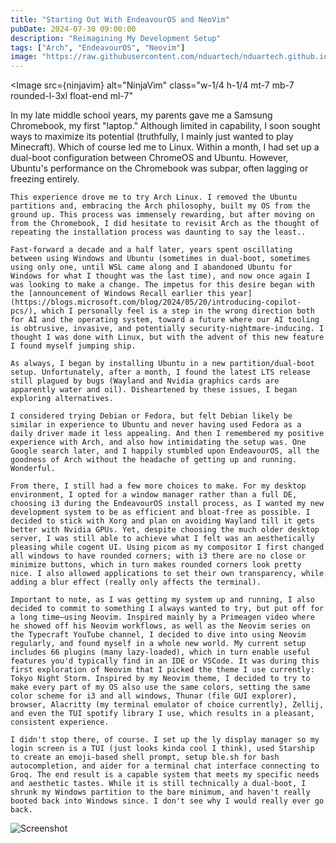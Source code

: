 ```yaml
---
title: "Starting Out With EndeavourOS and NeoVim"
pubDate: 2024-07-30 09:00:00
description: "Reimagining My Development Setup"
tags: ["Arch", "EndeavourOS", "Neovim"]
image: "https://raw.githubusercontent.com/nduartech/nduartech.github.io/master/packages/host/src/assets/ninjavim.jpeg"
---
```



<Image
  src={ninjavim}
  alt="NinjaVim"
  class="w-1/4 h-1/4 mt-7 mb-7 rounded-l-3xl float-end ml-7"
></Image>

<div class="reset-tw"> 
    In my late middle school years, my parents gave me a Samsung Chromebook, my first "laptop." Although limited in capability, I soon sought ways to maximize its potential (truthfully, I mainly just wanted to play Minecraft). Which of course led me to Linux. Within a month, I had set up a dual-boot configuration between ChromeOS and Ubuntu. However, Ubuntu's performance on the Chromebook was subpar, often lagging or freezing entirely.

    This experience drove me to try Arch Linux. I removed the Ubuntu partitions and, embracing the Arch philosophy, built my OS from the ground up. This process was immensely rewarding, but after moving on from the Chromebook, I did hesitate to revisit Arch as the thought of repeating the installation process was daunting to say the least..
    
    Fast-forward a decade and a half later, years spent oscillating between using Windows and Ubuntu (sometimes in dual-boot, sometimes using only one, until WSL came along and I abandoned Ubuntu for Windows for what I thought was the last time), and now once again I was looking to make a change. The impetus for this desire began with the [announcement of Windows Recall earlier this year](https://blogs.microsoft.com/blog/2024/05/20/introducing-copilot-pcs/), which I personally feel is a step in the wrong direction both for AI and the operating system, toward a future where our AI tooling is obtrusive, invasive, and potentially security-nightmare-inducing. I thought I was done with Linux, but with the advent of this new feature I found myself jumping ship.

    As always, I began by installing Ubuntu in a new partition/dual-boot setup. Unfortunately, after a month, I found the latest LTS release still plagued by bugs (Wayland and Nvidia graphics cards are apparently water and oil). Disheartened by these issues, I began exploring alternatives. 

    I considered trying Debian or Fedora, but felt Debian likely be similar in experience to Ubuntu and never having used Fedora as a daily driver made it less appealing. And then I remembered my positive experience with Arch, and also how intimidating the setup was. One Google search later, and I happily stumbled upon EndeavourOS, all the goodness of Arch without the headache of getting up and running. Wonderful.

    From there, I still had a few more choices to make. For my desktop environment, I opted for a window manager rather than a full DE, choosing i3 during the EndeavourOS install process, as I wanted my new development system to be as efficient and bloat-free as possible. I decided to stick with Xorg and plan on avoiding Wayland till it gets better with Nvidia GPUs. Yet, despite choosing the much older desktop server, I was still able to achieve what I felt was an aesthetically pleasing while cogent UI. Using picom as my compositor I first changed all windows to have rounded corners; with i3 there are no close or minimize buttons, which in turn makes rounded corners look pretty nice. I also allowed applications to set their own transparency, while adding a blur effect (really only affects the terminal).

    Important to note, as I was getting my system up and running, I also decided to commit to something I always wanted to try, but put off for a long time—using Neovim. Inspired mainly by a Primeagen video where he showed off his Neovim workflows, as well as the Neovim series on the Typecraft YouTube channel, I decided to dive into using Neovim regularly, and found myself in a whole new world. My current setup includes 66 plugins (many lazy-loaded), which in turn enable useful features you'd typically find in an IDE or VSCode. It was during this first exploration of Neovim that I picked the theme I use currently: Tokyo Night Storm. Inspired by my Neovim theme, I decided to try to make every part of my OS also use the same colors, setting the same color scheme for i3 and all windows, Thunar (file GUI explorer), browser, Alacritty (my terminal emulator of choice currently), Zellij, and even the TUI spotify library I use, which results in a pleasant, consistent experience.

    I didn't stop there, of course. I set up the ly display manager so my login screen is a TUI (just looks kinda cool I think), used Starship to create an emoji-based shell prompt, setup ble.sh for bash autocompletion, and aider for a terminal chat interface connecting to Groq. The end result is a capable system that meets my specific needs and aesthetic tastes. While it is still technically a dual-boot, I shrunk my Windows partition to the bare minimum, and haven't really booted back into Windows since. I don't see why I would really ever go back.

</div>
<Image src={screen} alt="Screenshot" class="w-full float-center"></Image>
